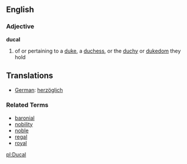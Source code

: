 ==English==
===Adjective===
'''ducal'''

# of or pertaining to a [[duke]], a [[duchess]], or the [[duchy]] or [[dukedom]] they hold

==Translations==

*[[German]]: [[herzöglich]]

===Related Terms===
*[[baronial]]
*[[nobility]]
*[[noble]]
*[[regal]]
*[[royal]]

[[pl:Ducal]]